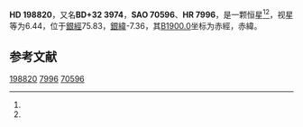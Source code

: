 {{Starbox begin
| name = HD 198820
}}
{{Starbox observe
| epoch = [[J2000.0|J2000.0]]
| constell = {{星座名待查}}<ref name=SIMBAD>{{cite web
 | url=http://simbad.u-strasbg.fr/simbad/sim-id?Ident=HR+7996
 | title=Pulsating variable Star
 | publisher=Centre de Données astronomiques de Strasbourg
 | work=SIMBAD
 | accessdate=2012-07-13
 | archive-date=2021-05-07
 | archive-url=https://web.archive.org/web/20210507002119/http://simbad.u-strasbg.fr/simbad/sim-id?Ident=HR+7996
 }}</ref><ref name=DATA>{{cite web
 | url=http://vizier.u-strasbg.fr/viz-bin/VizieR-5?-out.add=.&-source=5050&-corr=PK=HR&-out.max=9999&HR=7996
 | title=VizieR Detailed Page
 | accessdate=2012-07-13
 | archive-date=2016-03-04
 | archive-url=https://web.archive.org/web/20160304194449/http://vizier.u-strasbg.fr/viz-bin/VizieR-5?-out.add=.&-source=5050&-corr=PK=HR&-out.max=9999&HR=7996
 | dead-url=no
 }}</ref>
| 星官 = 
| ra = {{RA|20|52|0.3}}<ref name=SIMBAD /><ref name=DATA />
| dec = {{DEC|+32|50|57}}<ref name=SIMBAD /><ref name=DATA />
| appmag_v = 6.44<ref name=SIMBAD /><ref name=DATA />
}}
{{Starbox character
| class = B3III<ref name=SIMBAD /><ref name=DATA />
| b-v = -0.15<ref name=SIMBAD /><ref name=DATA />
| u-b = -0.62<ref name=SIMBAD /><ref name=DATA />
| r-i = <ref name=SIMBAD /><ref name=DATA />
| variable = 
}}
{{Starbox astrometry
| radial_v = -0.62
| prop_mo_ra = -18
| parallax = 
| p_error = 
}}
{{Starbox catalog
| names =BD+32 3974，[[SAO星表|SAO]] 70596，[[HD星表|HD]] 198820，[[HR星表|HR]] 7996}}
{{Starbox reference |Simbad=HR+7996}}
{{Starbox end}}

'''HD 198820'''，又名'''BD+32 3974'''，'''SAO 70596'''、'''HR 7996'''，是一颗恒星<ref name=SIMBAD /><ref name=DATA />，视星等为6.44，位于[[銀道座標系|銀經]]75.83，[[銀道座標系|銀緯]]-7.36，其[[B1900.0|B1900.0]]坐标为赤經{{RA|20|47|56.1}}，赤緯{{DEC|+32|-7.36|23}}。

== 参考文献 ==
{{reflist}}

{{star-stub}}

[[Category:HD和HDE天體|198820]]
[[Category:HR天體|7996]]
[[Category:SAO天體|70596]]